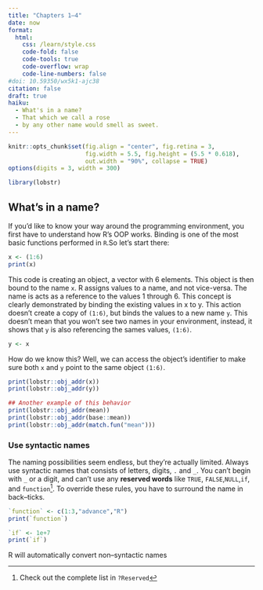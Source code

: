 ```yaml
---
title: "Chapters 1–4"
date: now
format:
  html:
    css: /learn/style.css
    code-fold: false
    code-tools: true
    code-overflow: wrap
    code-line-numbers: false
#doi: 10.59350/wx5k1-ajc38
citation: false
draft: true
haiku:
  - What's in a name?
  - That which we call a rose
  - by any other name would smell as sweet.
---
```


```r
knitr::opts_chunk$set(fig.align = "center", fig.retina = 3,
                      fig.width = 5.5, fig.height = (5.5 * 0.618),
                      out.width = "90%", collapse = TRUE)
options(digits = 3, width = 300)

library(lobstr)

```

## What's in a name?

If you'd like to know your way around the programming environment, you first have to understand how R's OOP works. Binding is one of the most basic functions performed in `R`.So let's start there:

```r
x <- (1:6)
print(x)
```

This code is creating an object, a vector with 6 elements. This object is then bound to the name `x`. R assigns values to a name, and not vice-versa. The name is acts as a reference to the values 1 through 6. This concept is clearly demonstrated by binding the existing values in x to y. This action doesn't create a copy of `(1:6)`, but binds the values to a new name `y`. This doesn't mean that you won't see two names in your environment, instead, it shows that `y` is also referencing the sames values, `(1:6)`.

```r
y <- x
```

How do we know this? Well, we can access the object's identifier to make sure both `x` and `y` point to the same object `(1:6)`.

```r
print(lobstr::obj_addr(x))
print(lobstr::obj_addr(y))

## Another example of this behavior
print(lobstr::obj_addr(mean))
print(lobstr::obj_addr(base::mean))
print(lobstr::obj_addr(match.fun("mean")))
```

### Use syntactic names

The naming possibilities seem endless, but they're actually limited. Always use syntactic names that consists of letters, digits, `.` and `_`. You can't begin with `_` or a digit, and can't use any **reserved words** like `TRUE`, `FALSE`,`NULL`,`if`, and `function`^[Check out the complete list in `?Reserved`]. To override these rules, you have to surround the name in back–ticks. 

```r
`function` <- c(1:3,"advance","R")
print(`function`)

`if` <- 1e+7
print(`if`)
```
R will automatically convert non–syntactic names

